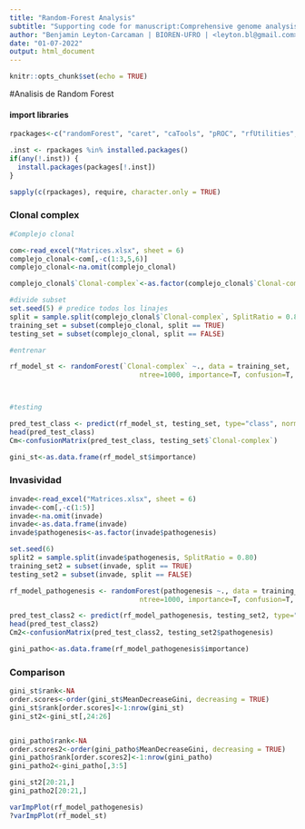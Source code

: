 ---
title: "Random-Forest Analysis"
subtitle: "Supporting code for manuscript:Comprehensive genome analysis of Neisseria meningitidis from South America reveals a distinctive pathogenicity-related prophages repertoire"
author: "Benjamin Leyton-Carcaman | BIOREN-UFRO | <leyton.bl@gmail.com>"
date: "01-07-2022"
output: html_document
---

```{r setup, include=FALSE}
knitr::opts_chunk$set(echo = TRUE)
```



#Analisis de Random Forest

#### import libraries

```{r message=FALSE, warning=FALSE}
rpackages<-c("randomForest", "caret", "caTools", "pROC", "rfUtilities", "dplyr", "readxl")

.inst <- rpackages %in% installed.packages()
if(any(!.inst)) {
  install.packages(packages[!.inst])
}

sapply(c(rpackages), require, character.only = TRUE)
```

### Clonal complex

```{r echo=TRUE}

#Complejo clonal

com<-read_excel("Matrices.xlsx", sheet = 6)
complejo_clonal<-com[,-c(1:3,5,6)]
complejo_clonal<-na.omit(complejo_clonal)

complejo_clonal$`Clonal-complex`<-as.factor(complejo_clonal$`Clonal-complex`)

#divide subset
set.seed(5) # predice todos los linajes
split = sample.split(complejo_clonal$`Clonal-complex`, SplitRatio = 0.80)
training_set = subset(complejo_clonal, split == TRUE)
testing_set = subset(complejo_clonal, split == FALSE)

#entrenar

rf_model_st <- randomForest(`Clonal-complex` ~., data = training_set,
                                ntree=1000, importance=T, confusion=T, err.rate=T)



#testing

pred_test_class <- predict(rf_model_st, testing_set, type="class", norm.votes=TRUE, predict.all=FALSE, proximity=FALSE, nodes=FALSE)
head(pred_test_class)
Cm<-confusionMatrix(pred_test_class, testing_set$`Clonal-complex`)

gini_st<-as.data.frame(rf_model_st$importance)


```


### Invasividad 

```{r echo=TRUE}

invade<-read_excel("Matrices.xlsx", sheet = 6)
invade<-com[,-c(1:5)]
invade<-na.omit(invade)
invade<-as.data.frame(invade)
invade$pathogenesis<-as.factor(invade$pathogenesis)

set.seed(6)
split2 = sample.split(invade$pathogenesis, SplitRatio = 0.80)
training_set2 = subset(invade, split == TRUE)
testing_set2 = subset(invade, split == FALSE)

rf_model_pathogenesis <- randomForest(pathogenesis ~., data = training_set2,
                                ntree=1000, importance=T, confusion=T, err.rate=T, na.action=na.exclude)

pred_test_class2 <- predict(rf_model_pathogenesis, testing_set2, type="class", norm.votes=TRUE, predict.all=FALSE, proximity=FALSE, nodes=FALSE)
head(pred_test_class2)
Cm2<-confusionMatrix(pred_test_class2, testing_set2$pathogenesis)

gini_patho<-as.data.frame(rf_model_pathogenesis$importance)

```

### Comparison

```{r}
gini_st$rank<-NA
order.scores<-order(gini_st$MeanDecreaseGini, decreasing = TRUE)
gini_st$rank[order.scores]<-1:nrow(gini_st)
gini_st2<-gini_st[,24:26]


gini_patho$rank<-NA
order.scores2<-order(gini_patho$MeanDecreaseGini, decreasing = TRUE)
gini_patho$rank[order.scores2]<-1:nrow(gini_patho)
gini_patho2<-gini_patho[,3:5]

gini_st2[20:21,]
gini_patho2[20:21,]

varImpPlot(rf_model_pathogenesis)
?varImpPlot(rf_model_st)
```

